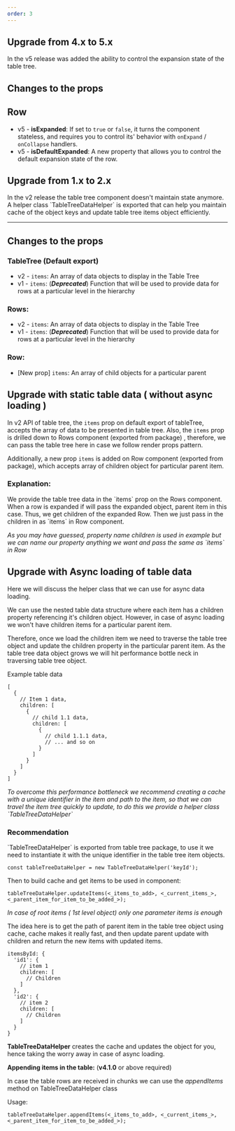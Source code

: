 ```yaml
---
order: 3
---
```


<!-- Migrated from Atlaskit, could do with rewriting but not important as these versions are quite old. -->

## Upgrade from 4.x to 5.x

In the v5 release was added the ability to control the expansion state of the table tree.

## Changes to the props

## Row

- v5 - **isExpanded**: If set to `true` or `false`, it turns the component stateless, and requires you to control its' behavior with `onExpand` / `onCollapse` handlers.
- v5 - **isDefaultExpanded**: A new property that allows you to control the default expansion state of the row.

## Upgrade from 1.x to 2.x

In the v2 release the table tree component doesn't maintain state anymore. A helper class \`TableTreeDataHelper\`
is exported that can help you maintain cache of the object keys and update table tree items object efficiently.

---

## Changes to the props

### TableTree (Default export)

- v2 - `items`: An array of data objects to display in the Table Tree
- v1 - `items`: (**_Deprecated_**) Function that will be used to provide data for rows at a particular level in the hierarchy

### Rows:

- v2 - `items`: An array of data objects to display in the Table Tree
- v1 - `items`: (**_Deprecated_**) Function that will be used to provide data for rows at a particular level in the hierarchy

### Row:

- [New prop] `items`: An array of child objects for a particular parent

## Upgrade with static table data ( without async loading )

In v2 API of table tree, the `items` prop on default export of tableTree, accepts the array of data to be presented
in table tree. Also, the `items` prop is drilled down to Rows component (exported from package) , therefore, we
can pass the table tree here in case we follow render props pattern.

Additionally, a new prop `items` is added on Row component (exported from package), which accepts array of children object for particular
parent item.

<!--See the example below:
${(
  <Example
    packageName="@atlaskit/table-tree"
    Component={
      require('../examples/upgrade-guide-examples/static-data').default
    }
    source={require('!!raw-loader!../examples/upgrade-guide-examples/static-data')}
    title="With Static Data"
    language="jsx"
  />
)}-->

### Explanation:

We provide the table tree data in the \`items\` prop on the Rows component. When a row is expanded if will pass
the expanded object, parent item in this case. Thus, we get children of the expanded Row. Then we just pass in
the children in as \`items\` in Row component.

_As you may have guessed, property name children is used in example but we can name our property anything we want and
pass the same as \`items\` in Row_

## Upgrade with Async loading of table data

Here we will discuss the helper class that we can use for async data loading.

We can use the nested table data structure where each item has a children property referencing it's children object.
However, in case of async loading we won't have children items for a particular parent item.

Therefore, once we load the children item we need to traverse the table tree object and update the children property in the particular parent item. As
the table tree data object grows we will hit performance bottle neck in traversing table tree object.

Example table data

```
[
  {
    // Item 1 data,
    children: [
      {
        // child 1.1 data,
        children: [
          {
            // child 1.1.1 data,
            // ... and so on
          }
        ]
      }
    ]
  }
]
```

_To overcome this performance bottleneck we recommend creating a cache with a unique identifier in the item and path to the item, so that
we can travel the item tree quickly to update, to do this we provide a helper class \`TableTreeDataHelper\`_

### Recommendation

\`TableTreeDataHelper\` is exported from table tree package, to use it we need to instantiate it with the unique identifier in the table tree
item objects.

```
const tableTreeDataHelper = new TableTreeDataHelper('keyId');
```

Then to build cache and get items to be used in component:

```
tableTreeDataHelper.updateItems(<_items_to_add>, <_current_items_>, <_parent_item_for_item_to_be_added_>);
```

_In case of root items ( 1st level object) only one parameter items is enough_

<!--
${(
  <Example
    packageName="@atlaskit/table-tree"
    Component={
      require('../examples/upgrade-guide-examples/async-data-loading').default
    }
    source={require('!!raw-loader!../examples/upgrade-guide-examples/async-data-loading')}
    title="Advance Usage: With Async loading"
    language="jsx"
  />
)}
-->

The idea here is to get the path of parent item in the table tree object using cache, cache makes it really fast, and then
update parent update with children and return the new items with updated items.

```
itemsById: {
  'id1': {
    // item 1
    children: [
      // Children
    ]
  },
  'id2': {
    // item 2
    children: [
      // Children
    ]
  }
}
```

**TableTreeDataHelper** creates the cache and updates the object for you, hence taking the worry away in case of async loading.

**Appending items in the table:** (**v4.1.0** or above required)

In case the table rows are received in chunks we can use the _appendItems_ method on TableTreeDataHelper class

Usage:

```
tableTreeDataHelper.appendItems(<_items_to_add>, <_current_items_>, <_parent_item_for_item_to_be_added_>);
```
